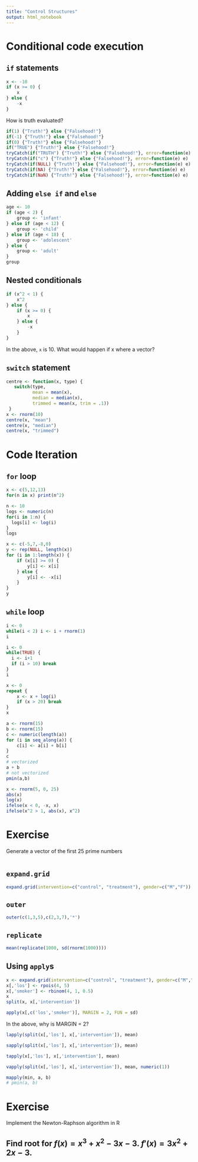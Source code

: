 ```yaml
---
title: "Control Structures"
output: html_notebook
---
```


# Conditional code execution

## `if` statements

```r
x <- -10
if (x >= 0) {
    x
} else {
    -x
}
```

How is truth evaluated?

```r
if(1) {"Truth!"} else {"Falsehood!"}
if(-1) {"Truth!"} else {"Falsehood!"}
if(0) {"Truth!"} else {"Falsehood!"}
if("TRUE") {"Truth!"} else {"Falsehood!"}
tryCatch(if("TRUTH") {"Truth!"} else {"Falsehood!"}, error=function(e) e)
tryCatch(if("c") {"Truth!"} else {"Falsehood!"}, error=function(e) e)
tryCatch(if(NULL) {"Truth!"} else {"Falsehood!"}, error=function(e) e)
tryCatch(if(NA) {"Truth!"} else {"Falsehood!"}, error=function(e) e)
tryCatch(if(NaN) {"Truth!"} else {"Falsehood!"}, error=function(e) e)
```

## Adding `else if` and `else`

```r
age <- 10
if (age < 2) {
    group <- 'infant'
} else if (age < 12) {
    group <- 'child'
} else if (age < 18) {
    group <- 'adolescent'
} else {
    group <- 'adult'
}
group
```

## Nested conditionals

```r
if (x^2 < 1) {
    x^2
} else {
    if (x >= 0) {
        x
    } else {
        -x
    }
}
```

In the above, `x` is 10.  What would happen if x where a vector?

## `switch` statement

```r
centre <- function(x, type) {
   switch(type,
          mean = mean(x),
          median = median(x),
          trimmed = mean(x, trim = .1))
 }
x <- rnorm(10)
centre(x, "mean")
centre(x, "median")
centre(x, "trimmed")
```

# Code Iteration

## `for` loop

```r
x <- c(5,12,13)
for(n in x) print(n^2)
```

```r
n <- 10
logs <- numeric(n)
for(i in 1:n) {
  logs[i] <- log(i)
}
logs
```

```r
x <- c(-5,7,-8,0)
y <- rep(NULL, length(x))
for (i in 1:length(x)) {
    if (x[i] >= 0) {
        y[i] <- x[i]
    } else {
        y[i] <- -x[i]
    }
}
y
```

## `while` loop

```r
i <- 0
while(i < 2) i <- i + rnorm(1)
i
```

```r
i <- 0
while(TRUE) {
  i <- i+1
  if (i > 10) break
}
i
```

```r
x <- 0
repeat {
    x <- x + log(i)
    if (x > 20) break
}
x
```

```r
a <- rnorm(15)
b <- rnorm(15)
c <- numeric(length(a))
for (i in seq_along(a)) {
    c[i] <- a[i] + b[i]
}
c
# vectorized
a + b
# not vectorized
pmin(a,b)
```

```r
x <- rnorm(5, 0, 25)
abs(x)
log(x)
ifelse(x < 0, -x, x)
ifelse(x^2 > 1, abs(x), x^2)
```

# Exercise

Generate a vector of the first 25 prime numbers

```r

```

## `expand.grid`

```r
expand.grid(intervention=c("control", "treatment"), gender=c("M","F"))
```

## `outer`

```r
outer(c(1,3,5),c(2,3,7),'*')
```

## `replicate`

```r
mean(replicate(1000, sd(rnorm(1000))))
```

## Using `apply`s

```r
x <- expand.grid(intervention=c("control", "treatment"), gender=c("M","F"))
x[,'los'] <- rpois(4, 5)
x[,'smoker'] <- rbinom(4, 1, 0.5)
x
split(x, x[,'intervention'])
```

```r
apply(x[,c('los','smoker')], MARGIN = 2, FUN = sd)
```

In the above, why is MARGIN = 2?

```r
lapply(split(x[,'los'], x[,'intervention']), mean)
```

```r
sapply(split(x[,'los'], x[,'intervention']), mean)
```

```r
tapply(x[,'los'], x[,'intervention'], mean)
```

```r
vapply(split(x[,'los'], x[,'intervention']), mean, numeric(1))
```

```r
mapply(min, a, b)
# pmin(a, b)
```

# Exercise

Implement the Newton-Raphson algorithm in R

## Find root for $f(x) = x^3 + x^2 - 3x - 3$. $f'(x) = 3x^2 + 2x - 3$.

```r

```
